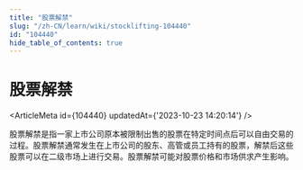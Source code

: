 ```yaml
---
title: "股票解禁"
slug: "/zh-CN/learn/wiki/stocklifting-104440"
id: "104440"
hide_table_of_contents: true
---
```



<Breadcrumbs current="股票解禁" />

# 股票解禁

<ArticleMeta id={104440} updatedAt={'2023-10-23 14:20:14'} />
<div className='border-solid border-b border-t-0 my-4 border-[var(--ifm-color-gray-300)]' />

股票解禁是指一家上市公司原本被限制出售的股票在特定时间点后可以自由交易的过程。股票解禁通常发生在上市公司的股东、高管或员工持有的股票，解禁后这些股票可以在二级市场上进行交易。股票解禁可能对股票价格和市场供求产生影响。
